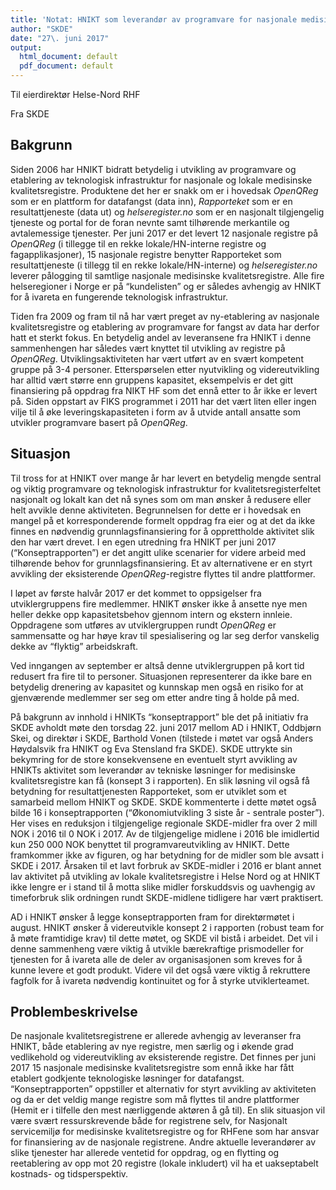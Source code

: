 ```yaml
---
title: 'Notat: HNIKT som leverandør av programvare for nasjonale medisinske kvalitetsregistre'
author: "SKDE"
date: "27\. juni 2017"
output:
  html_document: default
  pdf_document: default
---
```


Til eierdirektør Helse-Nord RHF

Fra SKDE


## Bakgrunn
Siden 2006 har HNIKT bidratt betydelig i utvikling av programvare og
etablering av teknologisk infrastruktur for nasjonale og lokale
medisinske kvalitetsregistre. Produktene det her er snakk om er i
hovedsak _OpenQReg_ som er en plattform for datafangst (data inn),
_Rapporteket_ som er en resultattjeneste (data ut) og _helseregister.no_
som er en nasjonalt tilgjengelig tjeneste og portal for de foran nevnte
samt tilhørende merkantile og avtalemessige tjenester. Per juni 2017 er
det levert 12 nasjonale registre på _OpenQReg_ (i tillegge til en rekke
lokale/HN-interne registre og fagapplikasjoner), 15 nasjonale registre
benytter Rapporteket som resultattjeneste (i tillegg til en rekke
lokale/HN-interne) og _helseregister.no_ leverer pålogging til samtlige
nasjonale medisinske kvalitetsregistre. Alle fire helseregioner i Norge
er på "kundelisten" og er således avhengig av HNIKT for å ivareta en
fungerende teknologisk infrastruktur.

Tiden fra 2009 og fram til nå har vært preget av ny-etablering av
nasjonale kvalitetsregistre og etablering av programvare for fangst av
data har derfor hatt et sterkt fokus. En betydelig andel av leveransene
fra HNIKT i denne sammenhengen har således vært knyttet til utvikling av
registre på _OpenQReg_. Utviklingsaktiviteten har vært utført av en
svært kompetent gruppe på 3-4 personer. Etterspørselen etter nyutvikling
og videreutvikling har alltid vært større enn gruppens kapasitet,
eksempelvis er det gitt finansiering på oppdrag fra NIKT HF som det ennå
etter to år ikke er levert på. Siden oppstart av FIKS programmet i 2011
har det vært liten eller ingen vilje til å øke leveringskapasiteten i
form av å utvide antall ansatte som utvikler programvare basert på
_OpenQReg_.


## Situasjon
Til tross for at HNIKT over mange år har levert en betydelig mengde
sentral og viktig programvare og teknologisk infrastruktur for
kvalitetsregisterfeltet nasjonalt og lokalt kan det nå synes som om man
ønsker å redusere eller helt avvikle denne aktiviteten. Begrunnelsen for
dette er i hovedsak en mangel på et korresponderende formelt oppdrag fra
eier og at det da ikke finnes en nødvendig grunnlagsfinansiering for å
opprettholde aktivitet slik den har vært drevet. I en egen utredning fra
HNIKT per juni 2017 ("Konseptrapporten") er det angitt ulike scenarier
for videre arbeid med tilhørende behov for grunnlagsfinansiering. Et av
alternativene er en styrt avvikling der eksisterende _OpenQReg_-registre
flyttes til andre plattformer.

I løpet av første halvår 2017 er det kommet to oppsigelser fra
utviklergruppens fire medlemmer. HNIKT ønsker ikke å ansette nye men
heller dekke opp kapasitetsbehov gjennom intern og ekstern innleie.
Oppdragene som utføres av utviklergruppen rundt _OpenQReg_ er
sammensatte og har høye krav til spesialisering og lar seg derfor
vanskelig dekke av "flyktig" arbeidskraft.

Ved inngangen av september er altså denne utviklergruppen på kort tid
redusert fra fire til to personer. Situasjonen representerer da ikke
bare en betydelig drenering av kapasitet og kunnskap men også en risiko
for at gjenværende medlemmer ser seg om etter andre ting å holde på med.

På bakgrunn av innhold i HNIKTs "konseptrapport" ble det på initiativ
fra SKDE avholdt møte den torsdag 22. juni 2017 mellom AD i HNIKT,
Oddbjørn Skei, og direktør i SKDE, Barthold Vonen (tilstede i møtet var
også Anders Høydalsvik fra HNIKT og Eva Stensland fra SKDE).
SKDE uttrykte sin bekymring for de store konsekvensene en eventuelt
styrt avvikling av HNIKTs aktivitet som leverandør av tekniske løsninger
for medisinske kvalitetsregistre kan få (konsept 3 i rapporten). En slik
løsning vil også få betydning for resultattjenesten Rapporteket, som er
utviklet som et samarbeid mellom HNIKT og SKDE. SKDE kommenterte i dette
møtet også bilde 16 i konseptrapporten ("Økonomiutvikling 3 siste år -
sentrale poster"). Her vises en reduksjon i tilgjengelige regionale
SKDE-midler fra over 2 mill NOK i 2016 til 0 NOK i 2017. Av de
tilgjengelige midlene i 2016 ble imidlertid kun 250 000 NOK benyttet til
programvareutvikling av HNIKT. Dette framkommer ikke av figuren, og har
betydning for de midler som ble avsatt i SKDE i 2017. Årsaken til et
lavt forbruk av SKDE-midler i 2016 er blant annet lav aktivitet på
utvikling av lokale kvalitetsregistre i Helse Nord og at HNIKT ikke
lengre er i stand til å motta slike midler forskuddsvis og uavhengig av
timeforbruk slik ordningen rundt SKDE-midlene tidligere har vært praktisert.

AD i HNIKT ønsker å legge konseptrapporten fram for direktørmøtet i august.
HNIKT ønsker å videreutvikle konsept 2 i rapporten (robust team for å møte framtidige krav) til dette møtet, og SKDE vil bistå i arbeidet. Det vil i denne
sammenheng være viktig å utvikle bærekraftige prismodeller for tjenesten for å ivareta alle de deler av organisasjonen som kreves for å kunne levere et godt produkt. Videre vil det også være viktig å rekruttere fagfolk for å ivareta nødvendig kontinuitet og for å styrke utviklerteamet.


## Problembeskrivelse
De nasjonale kvalitetsregistrene er allerede avhengig av leveranser fra
HNIKT, både etablering av nye registre, men særlig og i økende grad
vedlikehold og videreutvikling av eksisterende registre. Det finnes per
juni 2017 15 nasjonale medisinske kvalitetsregistre som ennå ikke har
fått etablert godkjente teknologiske løsninger for datafangst.
"Konseptrapporten" oppstiller et alternativ for styrt avvikling av
aktiviteten og da er det veldig mange registre som må flyttes til andre
plattformer (Hemit er i tilfelle den mest nærliggende aktøren å gå til).
En slik situasjon vil være svært ressurskrevende både for registrene
selv, for Nasjonalt servicemiljø for medisinske kvalitetsregistre og for
RHFene som har ansvar for finansiering av de nasjonale registrene.
Andre aktuelle leverandører av slike tjenester har allerede ventetid for
oppdrag, og en flytting og reetablering av opp mot 20 registre (lokale
inkludert) vil ha et uakseptabelt kostnads- og tidsperspektiv.